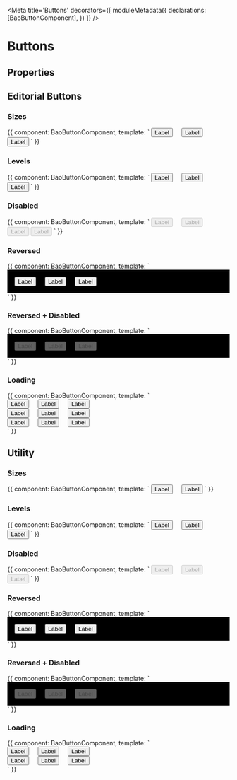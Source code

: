 
<Meta title='Buttons' decorators={[
  moduleMetadata({
    declarations: [BaoButtonComponent],
  })
]} />

# Buttons

## Properties

<Props of={BaoButtonComponent} />


## Editorial Buttons
### Sizes
<Preview>
  <Story name='Editorial Buttons - Sizes'>{{
    component: BaoButtonComponent,
    template: `
          <button bao-button type="editorial" level="primary" size="large" style="margin-right: 1rem;">Label</button>
          <button bao-button type="editorial" level="primary" size="medium" style="margin-right: 1rem;">Label</button>
          <button bao-button type="editorial" level="primary" size="small">Label</button>
    `
  }}</Story>
</Preview>

### Levels
<Preview>
  <Story name='Editorial Buttons - Levels'>{{
    component: BaoButtonComponent,
    template: `
          <button bao-button type="editorial" level="primary" style="margin-right: 1rem;">Label</button>
          <button bao-button type="editorial" level="secondary" style="margin-right: 1rem;">Label</button>
          <button bao-button type="editorial" level="tertiary">Label</button>
    `
  }}
  </Story>
</Preview>

### Disabled
<Preview>
  <Story name='Editorial Buttons - Disabled'>{{
    component: BaoButtonComponent,
    template: `
          <button bao-button type="editorial" level="primary" disabled style="margin-right: 1rem;">Label</button>
          <button bao-button type="editorial" level="secondary" disabled style="margin-right: 1rem;">Label</button>
          <button bao-button type="editorial" level="tertiary" disabled>Label</button>
          <button bao-button type="editorial" level="tertiary" disabled>Label</button>
    `
  }}
  </Story>
</Preview>

### Reversed
<Preview>
  <Story name='Editorial Buttons - Reversed'>{{
    component: BaoButtonComponent,
    template: `
          <div style="background-color: black; padding: 1rem;">
            <button bao-button type="editorial" level="primary" [reversed]="true" style="margin-right: 1rem;">Label</button>
            <button bao-button type="editorial" level="secondary" [reversed]="true" style="margin-right: 1rem;">Label</button>
            <button bao-button type="editorial" level="tertiary" [reversed]="true">Label</button>
          </div>
    `
  }}
  </Story>
</Preview>

### Reversed + Disabled
<Preview>
  <Story name='Editorial Buttons - Reversed + Disabled'>{{
    component: BaoButtonComponent,
    template: `
          <div style="background-color: black; padding: 1rem;">
            <button bao-button type="editorial" level="primary" [reversed]="true" disabled style="margin-right: 1rem;">Label</button>
            <button bao-button type="editorial" level="secondary" [reversed]="true" disabled style="margin-right: 1rem;">Label</button>
            <button bao-button type="editorial" level="tertiary" [reversed]="true" disabled>Label</button>
          </div>
    `
  }}
  </Story>
</Preview>

### Loading
<Preview>
  <Story name='Editorial Buttons - Loading'>{{
    component: BaoButtonComponent,
    template: `
          <div>
            <button bao-button type="editorial" level="primary" size="large" [loading]="true" style="margin-right: 1rem;">Label</button>
            <button bao-button type="editorial" level="secondary" size="large"  [loading]="true" style="margin-right: 1rem;">Label</button>
            <button bao-button type="editorial" level="tertiary" size="large"  [loading]="true" >Label</button>
          </div>
          <div>
            <button bao-button type="editorial" level="primary" [loading]="true" style="margin-right: 1rem;">Label</button>
            <button bao-button type="editorial" level="secondary" [loading]="true" style="margin-right: 1rem;">Label</button>
            <button bao-button type="editorial" level="tertiary" [loading]="true" >Label</button>
          </div>
          <div>
            <button bao-button type="editorial" level="primary" size="small" [loading]="true" style="margin-right: 1rem;">Label</button>
            <button bao-button type="editorial" level="secondary" size="small"  [loading]="true" style="margin-right: 1rem;">Label</button>
            <button bao-button type="editorial" level="tertiary" size="small"  [loading]="true" >Label</button>
          </div>
    `
  }}
  </Story>
</Preview>

## Utility
### Sizes
<Preview>
  <Story name='Utility Buttons - Sizes'>{{
    component: BaoButtonComponent,
    template: `
          <button bao-button type="utility" level="primary" size="medium" style="margin-right: 1rem;">Label</button>
          <button bao-button type="utility" level="primary" size="small">Label</button>
    `
  }}
  </Story>
</Preview>

### Levels
<Preview>
  <Story name='Utility Buttons - Levels'>{{
    component: BaoButtonComponent,
    template: `
          <button bao-button type="utility" level="primary" style="margin-right: 1rem;">Label</button>
          <button bao-button type="utility" level="secondary" style="margin-right: 1rem;">Label</button>
          <button bao-button type="utility" level="tertiary">Label</button>
    `
  }}
  </Story>
</Preview>

### Disabled
<Preview>
  <Story name='Utility Buttons - Disabled'>{{
    component: BaoButtonComponent,
    template: `
          <button bao-button type="utility" level="primary" disabled style="margin-right: 1rem;">Label</button>
          <button bao-button type="utility" level="secondary" disabled style="margin-right: 1rem;">Label</button>
          <button bao-button type="utility" level="tertiary" disabled>Label</button>
    `
  }}
  </Story>
</Preview>

### Reversed
<Preview>
  <Story name='Utility Buttons - Reversed'>{{
    component: BaoButtonComponent,
    template: `
          <div style="background-color: black; padding: 1rem;">
            <button bao-button type="utility" level="primary" [reversed]="true" style="margin-right: 1rem;">Label</button>
            <button bao-button type="utility" level="secondary" [reversed]="true" style="margin-right: 1rem;">Label</button>
            <button bao-button type="utility" level="tertiary" [reversed]="true">Label</button>
          </div>
    `
  }}
  </Story>
</Preview>


### Reversed + Disabled
<Preview>
  <Story name='Utility Buttons - Reversed + Disabled'>{{
    component: BaoButtonComponent,
    template: `
          <div style="background-color: black; padding: 1rem;">
            <button bao-button type="utility" level="primary" [reversed]="true" disabled style="margin-right: 1rem;">Label</button>
            <button bao-button type="utility" level="secondary" [reversed]="true" disabled style="margin-right: 1rem;">Label</button>
            <button bao-button type="utility" level="tertiary" [reversed]="true" disabled>Label</button>
          </div>
    `
  }}
  </Story>
</Preview>

### Loading
<Preview>
  <Story name='Utility Buttons - Loading'>{{
    component: BaoButtonComponent,
    template: `
          <div>
            <button bao-button type="utility" level="primary" [loading]="true" style="margin-right: 1rem;">Label</button>
            <button bao-button type="utility" level="secondary" [loading]="true" style="margin-right: 1rem;">Label</button>
            <button bao-button type="utility" level="tertiary" [loading]="true" >Label</button>
          </div>
          <div>
            <button bao-button type="utility" level="primary" size="small" [loading]="true" style="margin-right: 1rem;">Label</button>
            <button bao-button type="utility" level="secondary" size="small"  [loading]="true" style="margin-right: 1rem;">Label</button>
            <button bao-button type="utility" level="tertiary" size="small"  [loading]="true" >Label</button>
          </div>
    `
  }}
  </Story>
</Preview>
